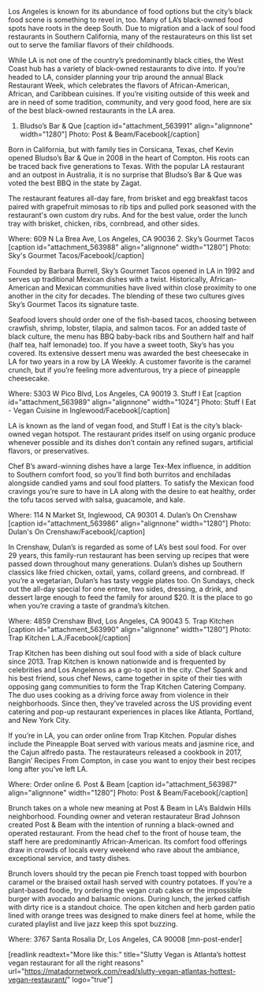 Los Angeles is known for its abundance of food options but the city’s black food scene is something to revel in, too. Many of LA’s black-owned food spots have roots in the deep South. Due to migration and a lack of soul food restaurants in Southern California, many of the restaurateurs on this list set out to serve the familiar flavors of their childhoods.

While LA is not one of the country’s predominantly black cities, the West Coast hub has a variety of black-owned restaurants to dive into. If you’re headed to LA, consider planning your trip around the annual Black Restaurant Week, which celebrates the flavors of African-American, African, and Caribbean cuisines. If you’re visiting outside of this week and are in need of some tradition, community, and very good food, here are six of the best black-owned restaurants in the LA area.
1. Bludso’s Bar &amp; Que
[caption id="attachment_563991" align="alignnone" width="1280"] Photo: Post &amp; Beam/Facebook[/caption]

Born in California, but with family ties in Corsicana, Texas, chef Kevin opened Bludso’s Bar &amp; Que in 2008 in the heart of Compton. His roots can be traced back five generations to Texas. With the popular LA restaurant and an outpost in Australia, it is no surprise that Bludso’s Bar &amp; Que was voted the best BBQ in the state by Zagat.

The restaurant features all-day fare, from brisket and egg breakfast tacos paired with grapefruit mimosas to rib tips and pulled pork seasoned with the restaurant's own custom dry rubs. And for the best value, order the lunch tray with brisket, chicken, ribs, cornbread, and other sides.

Where: 609 N La Brea Ave, Los Angeles, CA 90036
2. Sky’s Gourmet Tacos
[caption id="attachment_563988" align="alignnone" width="1280"] Photo: Sky's Gourmet Tacos/Facebook[/caption]

Founded by Barbara Burrell, Sky’s Gourmet Tacos opened in LA in 1992 and serves up traditional Mexican dishes with a twist. Historically, African-American and Mexican communities have lived within close proximity to one another in the city for decades. The blending of these two cultures gives Sky’s Gourmet Tacos its signature taste.

Seafood lovers should order one of the fish-based tacos, choosing between crawfish, shrimp, lobster, tilapia, and salmon tacos. For an added taste of black culture, the menu has BBQ baby-back ribs and Southern half and half (half tea, half lemonade) too. If you have a sweet tooth, Sky’s has you covered. Its extensive dessert menu was awarded the best cheesecake in LA for two years in a row by LA Weekly. A customer favorite is the caramel crunch, but if you’re feeling more adventurous, try a piece of pineapple cheesecake.

Where: 5303 W Pico Blvd, Los Angeles, CA 90019
3. Stuff I Eat
[caption id="attachment_563989" align="alignnone" width="1024"] Photo: Stuff I Eat - Vegan Cuisine in Inglewood/Facebook[/caption]

LA is known as the land of vegan food, and Stuff I Eat is the city’s black-owned vegan hotspot. The restaurant prides itself on using organic produce whenever possible and its dishes don’t contain any refined sugars, artificial flavors, or preservatives.

Chef B’s award-winning dishes have a large Tex-Mex influence, in addition to Southern comfort food, so you’ll find both burritos and enchiladas alongside candied yams and soul food platters. To satisfy the Mexican food cravings you’re sure to have in LA along with the desire to eat healthy, order the tofu tacos served with salsa, guacamole, and kale.

Where: 114 N Market St, Inglewood, CA 90301
4. Dulan’s On Crenshaw
[caption id="attachment_563986" align="alignnone" width="1280"] Photo: Dulan's On Crenshaw/Facebook[/caption]

In Crenshaw, Dulan’s is regarded as some of LA’s best soul food. For over 29 years, this family-run restaurant has been serving up recipes that were passed down throughout many generations. Dulan’s dishes up Southern classics like fried chicken, oxtail, yams, collard greens, and cornbread. If you’re a vegetarian, Dulan’s has tasty veggie plates too. On Sundays, check out the all-day special for one entree, two sides, dressing, a drink, and dessert large enough to feed the family for around $20. It is the place to go when you’re craving a taste of grandma’s kitchen.

Where: 4859 Crenshaw Blvd, Los Angeles, CA 90043
5. Trap Kitchen
[caption id="attachment_563990" align="alignnone" width="1280"] Photo: Trap Kitchen L.A./Facebook[/caption]

Trap Kitchen has been dishing out soul food with a side of black culture since 2013. Trap Kitchen is known nationwide and is frequented by celebrities and Los Angelenos as a go-to spot in the city. Chef Spank and his best friend, sous chef News, came together in spite of their ties with opposing gang communities to form the Trap Kitchen Catering Company. The duo uses cooking as a driving force away from violence in their neighborhoods. Since then, they’ve traveled across the US providing event catering and pop-up restaurant experiences in places like Atlanta, Portland, and New York City.

If you’re in LA, you can order online from Trap Kitchen. Popular dishes include the Pineapple Boat served with various meats and jasmine rice, and the Cajun alfredo pasta. The restaurateurs released a cookbook in 2017, Bangin’ Recipes From Compton, in case you want to enjoy their best recipes long after you’ve left LA.

Where: Order online
6. Post &amp; Beam
[caption id="attachment_563987" align="alignnone" width="1280"] Photo: Post &amp; Beam/Facebook[/caption]

Brunch takes on a whole new meaning at Post &amp; Beam in LA’s Baldwin Hills neighborhood. Founding owner and veteran restaurateur Brad Johnson created Post &amp; Beam with the intention of running a black-owned and operated restaurant. From the head chef to the front of house team, the staff here are predominantly African-American. Its comfort food offerings draw in crowds of locals every weekend who rave about the ambiance, exceptional service, and tasty dishes.

Brunch lovers should try the pecan pie French toast topped with bourbon caramel or the braised oxtail hash served with country potatoes. If you’re a plant-based foodie, try ordering the vegan crab cakes or the impossible burger with avocado and balsamic onions. During lunch, the jerked catfish with dirty rice is a standout choice. The open kitchen and herb garden patio lined with orange trees was designed to make diners feel at home, while the curated playlist and live jazz keep this spot buzzing.

Where: 3767 Santa Rosalia Dr, Los Angeles, CA 90008 [mn-post-ender]

[readlink readtext="More like this:" title="Slutty Vegan is Atlanta’s hottest vegan restaurant for all the right reasons" url="https://matadornetwork.com/read/slutty-vegan-atlantas-hottest-vegan-restaurant/" logo="true"]